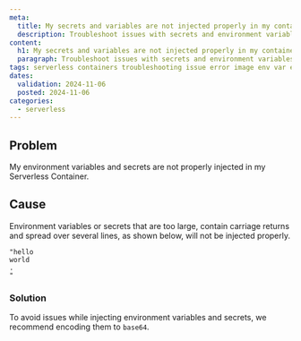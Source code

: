 ```yaml
---
meta:
  title: My secrets and variables are not injected properly in my container
  description: Troubleshoot issues with secrets and environment variables while using Scaleway Serverless Containers.
content:
  h1: My secrets and variables are not injected properly in my container
  paragraph: Troubleshoot issues with secrets and environment variables while using Scaleway Serverless Containers.
tags: serverless containers troubleshooting issue error image env var environment variables secrets secret manager
dates:
  validation: 2024-11-06
  posted: 2024-11-06
categories:
  - serverless
---
```


## Problem

My environment variables and secrets are not properly injected in my Serverless Container.

## Cause

Environment variables or secrets that are too large, contain carriage returns and spread over several lines, as shown below, will not be injected properly.

```
"hello
world
.
"
```

### Solution 

To avoid issues while injecting environment variables and secrets, we recommend encoding them to `base64`.
